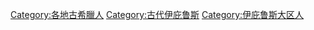 [[Category:各地古希臘人|Category:各地古希臘人]]
[[Category:古代伊庇鲁斯|Category:古代伊庇鲁斯]]
[[Category:伊庇鲁斯大区人|Category:伊庇鲁斯大区人]]